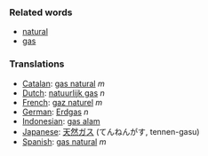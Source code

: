 ===Related words===

*[[natural]]
*[[gas]]

===Translations===
*[[Catalan]]: [[gas natural]] ''m''
*[[Dutch]]: [[natuurlijk gas]] ''n''
*[[French]]: [[gaz naturel]] ''m''
*[[German]]: [[Erdgas]] ''n''
*[[Indonesian]]: [[gas alam]]
*[[Japanese]]: [[天然ガス]] (てんねんがす, tennen-gasu)
*[[Spanish]]: [[gas natural]] ''m''
